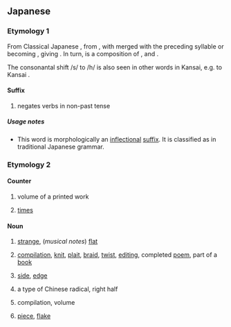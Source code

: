 {{also|べん}}
==Japanese==

===Etymology 1===
From Classical Japanese {{ja-r|せん|linkto=}}, from {{ja-r|はせん|rom=wa sen|linkto=}}, with {{lang|ja|は}} merged with the preceding syllable or becoming {{lang|ja|や}}, giving {{ja-r|やへん}}. In turn, {{lang|ja|はせん}} is a composition of {{ja-r|は||rom=wa|pos=topic marker or emphasis marker}}, {{ja-r|せ||to do|pos=irrealis stem|linkto=する}} and {{ja-r|ん||not}}.

The consonantal shift /s/ to /h/ is also seen in other words in Kansai, e.g. {{ja-r|さん}} to Kansai {{ja-r|はん}}.

====Suffix====
{{ja-pos|suffix}}

# {{lb|ja|Kansai}} negates verbs in non-past tense

=====Usage notes=====
* This word is morphologically an [[inflectional]] [[suffix]]. It is classified as {{m|ja|助動詞|tr=jodōshi||auxiliary verb}} in traditional Japanese grammar.

===Etymology 2===

====Counter====
{{ja-pos|counter}}
# {{ja-def|編|篇}} volume of a printed work
# {{ja-def|遍}} [[time]]s

====Noun====
{{ja-noun}}
# {{ja-def|変}} [[strange]], (''musical notes'') [[flat]]
# {{ja-def|編}} [[compilation]], [[knit]], [[plait]], [[braid]], [[twist]], [[editing]], completed [[poem]], part of a [[book]]
# {{ja-def|辺}} [[side]], [[edge]]
# {{ja-def|偏}} a type of Chinese radical, right half
# {{ja-def|編|篇}} compilation, volume
# {{ja-def|片}} [[piece]], [[flake]]